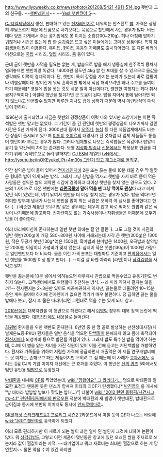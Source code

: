 http://www.ilyoweekly.co.kr/news/photo/201208/5421_4911_514.jpg
햇반과 그의 친구들. ~~[[파워레인저|햇반레인저]]~~ ~~[[Yes! 프리큐어 5|Yes! 햇반큐어 5]]~~

[[CJ제일제당]]에서 생산, 판매하고 있는 [[전자레인지]]로 데워먹는 인스턴트 [[밥]]. 가격은 상당히 부담스럽기 때문에 단품으로 사기보다는 묶음으로 할인해서 사는 경우가 많다. 비싼데다 양은 가게에서 주는 공기밥에도 못 미치는 소량(200~210g). 허나 아침에 밥하기 귀찮거나 시간은 없는데 밥 한 [[숟가락]]은 뜨고 싶은 이들에게는 고마운 상품이다. 특히 [[자취]]생들이 많이 이용한다. 흑미밥, [[현미]]밥 등등의 자매품도 출시되어있다. 또 다른 바리에이션으로는 [[국밥]] 시리즈, [[덮밥]] 시리즈, [[죽]] 등이 있다.

근데 굳이 햇반을 사먹을 필요는 없는 게, 밥솥으로 밥을 해서 냉동실에 한주먹씩 뭉쳐서 얼려놓으면 햇반이랑 똑같다. 14000원 정도면 4kg 쌀 한 포대를 살 수 있으므로 물값을 생각해도 이쪽이 경제적이다. 단, 햇반이 특히 강점을 가지는 분야가 있는데 바로 캠핑이나 여행갈때이다. 밥이란게 워낙 흔하지만 밖에서 직접 해먹으려면 꽤나 수고를 들여야하기 때문에[* 코펠에 밥을 짓는 것도 쉬운 일이 아닌데다가, 웬만한 여행지는 죄다 취사금지구역이다.] 이럴때 햇반을 챙겨가면 큰 도움이 된다. 밥을 지어서 통에 담아가면 되지 않느냐고 반문할수 있지만 하루만 지나도 쉽게 상하기 때문에 역시 이런방식의 즉석밥이 편하다.

1996년에 출시되었고 지금은 햇반의 경쟁상품이 여럿 나와 있지만 초창기에는 이런 즉석밥은 햇반 말고는 없었다. 그 기간이 좀 긴 편인데 햇반의 경쟁상품이 나오기까지 걸린 시간은 5년 가까이 된다. 2000년대 들어서 [[오뚜기]], [[농심]] 등 다른 식품업체에서도 비슷한 상품이 출시되고 있으며 [[미원]]이 [[조미료]]의 대명사가 된 것처럼 타 업체 제품들도 통틀어 햇반이라 부르는 경우가 많다. 그러나 업체별로 나오는 즉석밥들은 식감이나 밥알의 윤기 등 약간씩의 차이는 존재한다. 보통 [[지상파 방송]]나 [[신문]]에서는 특정상표 언급을 피하기 위해 '즉석밥'으로 돌려 말하지만 [[CJ E&M]] 계열인 [[tvN]]에서는 [[http://youtu.be/inOKEyukeLI?t=4m30s 그런거 없고 개그소재로 돌직구.]]

약간 설익은 밥이 들어 있어서 [[전자레인지]]에 2분 또는 끓는 물에 10분 데울 경우 딱 알맞은 형태로 밥이 익게 되는 방식. 그래서 그냥 찬밥을 먹자고 햇반을 사서 바로 뜯어 먹은 사람들은 설익은 쌀의 괴악한 식감에 경악하고 더이상 햇반을 찾지 않는 경우도 있다. 2분의 1 사이즈로 나온 햇반에는 '''[[라면]]국물에 말아 먹을 땐 그냥 먹어도 괜찮다''' 라고 써져 있던 적이 있었는데, 여기 낚여서 햇반을 더 이상 찾지 않는 경우가 있다. 밥을 먹다보면 희미한 방부제 냄새가 나는데 햇반을 많이 먹는 사람은 오히려 이 냄새를 좋아한다고 한다. (...) 비슷한 제품인 오뚜기밥 같은 경우에는 데우지 않고 바로 먹어도 찬밥과 같은 식감이 나기때문에 참고하자. 전자렌지도 없는 기숙사생이나 자취생들은 이때문에 오뚜기밥을 더 좋아한다. 

여러 바리에이션이 존재하는데 일반 햇반 외에는 잘 안 팔린다. 그도 그럴 것이 사진의 일반 햇반(200g)이 개당 580~800원 사이에 거래되는데 사각 큰 햇반(300g)은 1300원, 작은 두공기 햇반(130g*2)은 1500원, 흑미밥과 현미밥은 1400원, 오곡밥과 찰약밥은 2000원 이상이니 가성비가 맞지 않는다. 심지어 작은 햇반(130g)이 1000원 가량으로 일반햇반보다 더 비싸다. 물론 이런 가격 분포는 대형마트 기준이고 [[편의점]]에서는 일반 햇반을 1500원 이상 받고 판다(...). --이걸 살 바엔 차라리 [라면]이나 [[삼각김밥]]을 사먹고 말지--

햇반을 끓는물에 10분 넣어서 익혀놓으면 아무때나 찬밥으로 먹을수있고 유통기한도 변하지 않는다. 고객센터에서도 여행할때 추천하는 방식. --왜 미리 익혀서 팔지는 않을까?-- 전자렌지는 2~3분만 있어도 따끈따끈하게 익지만, 끓는물로 데울려면 10~15분 동안 계속 끓여야 하기에 전자렌지가 없으면 먹기가 매우 불편하다. 정 급하면 끓는 물을 밥에다 붓고, 잠시 후 물은 따라버리면 그런대로 먹을 수는 있게 되니 참고.

[[2010년]]에는 대북지원을 이 햇반으로 하겠다고 해서 [[이명박]] 정부의 대북 정책 논란에 떡밥을 제공했다. [[대북전단]]에도 내용물로 들어간다.

[[희귀병]] 환자들을 위한 햇반도 존재한다. 6만명 중 한 명 꼴로 발생하는 선천성대사질(페닐케톤뇨증·PKU) 환자들은 일반 음식을 먹으면 [[단백질]]이 분해되지 않고 몸에 축적되어 [[정신지체]]나 뇌성마비 등으로 발전될 위험이 있다. 그래서 밥도 특수한 밥을 먹어야 하는데, CJ에 이 병을 앓는 자녀를 가진 직원이 있어 이를 전해 듣고는 저단백밥을 개발하였다. 환자와 가족들을 위하여 저렴한 가격에 공급하면서 매출액은 이 제품 연구개발비에도 못 미치는, 손해보고 파는 제품이지만 오히려 그 점 때문에 이 사례가 [[교과서]]에도 실리는 등[http://news.naver.com/main/read.nhn?mode=LSD&mid=sec&sid1=101&oid=028&aid=0002064765 #] CJ의 기업 이미지 개선에는 큰 효과를 주었다. 이 햇반은 [[신의 퀴즈]] 5화에서도 범인 유인용 [[떡밥]]으로 등장했다.

[[박태환]]을 내세워 [[CF]]를 찍었었는데, [[wiki:"망했어요" 그 퀄리티가...]] 덤으로 박태환의 절묘한 표정과 멘붕한 듯한 댄스가 합쳐져 희대의 괴CF가 탄생했다.[* [[박진영]]의 <Honey>를 개사해 "밥 바바라 밥밥밥 밥보다 맛있는 밥! (...)"] 더불어 [[wiki:"2012 런던 올림픽/사건사고#s-4.1" 런던올림픽에서의 판정오류]] 덕분에 박태환의 새 별명이 햇반태환, 밥태환으로 굳어짐과 동시에 햇반의 이미지도 동시에 [[안드로메다]]로...

[[SK플래닛 스타크래프트2 프로리그 시즌2]] 2라운드에서 미칠 듯이 [http://www.youtube.com/watch?v=2ysOJ-13j3Q CF]가 나오는 바람에 [[wiki:"본좌" 햇반좌]]로 등극하게 되었다.

여러 모로 편리하지만 이 재료가 되는 쌀이 과연 얼마 된 쌀인지 그것에 대하여 논란이 많다. 뭐 [[삼각김밥]]도 그렇고 이런 제품이 몇년동안 창고에 있던 오래된 쌀을 주재료로 쓰는지라 값이 헐값이라는 지적. ~~대기업이고 뭐고 재료비는 최대한 헐값으로 하는 게 당연할지~~ 물론 먹을 수야 있긴 하지만.
